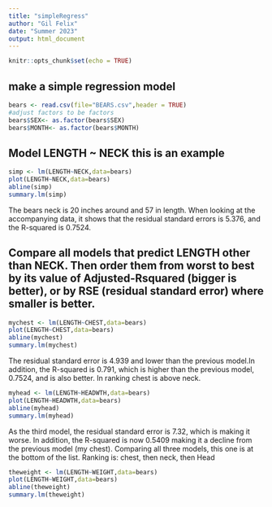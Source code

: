 ```yaml
---
title: "simpleRegress"
author: "Gil Felix"
date: "Summer 2023"
output: html_document
---
```


```r
knitr::opts_chunk$set(echo = TRUE)
```

## make a simple regression model

```r
bears <- read.csv(file="BEARS.csv",header = TRUE)
#adjust factors to be factors
bears$SEX<- as.factor(bears$SEX)
bears$MONTH<- as.factor(bears$MONTH)
```

## Model LENGTH ~ NECK  this is an example  

```r
simp <- lm(LENGTH~NECK,data=bears)
plot(LENGTH~NECK,data=bears)
abline(simp)
summary.lm(simp)
```

The bears neck is 20 inches around and 57 in length. When looking at the accompanying data, it shows that the residual standard errors is 5.376, and the R-squared is 0.7524. 
 
## Compare all models that predict LENGTH other than NECK. Then order them from worst to best by its value of Adjusted-Rsquared (bigger is better), or by RSE (residual standard error) where smaller is better. 

```r
mychest <- lm(LENGTH~CHEST,data=bears)
plot(LENGTH~CHEST,data=bears)
abline(mychest)
summary.lm(mychest)
```

The residual standard error is 4.939 and lower than the previous model.In addition, the R-squared is 0.791, which is higher than the previous model, 0.7524, and is also better. In ranking chest is above neck.

```r
myhead <- lm(LENGTH~HEADWTH,data=bears)
plot(LENGTH~HEADWTH,data=bears)
abline(myhead)
summary.lm(myhead)
```

As the third model, the residual standard error is 7.32, which is making it worse. In addition, the R-squared is now 0.5409 making it a decline from the previous model (my chest). Comparing all three models, this one is at the bottom of the list. Ranking is: chest, then neck, then Head 


```r
theweight <- lm(LENGTH~WEIGHT,data=bears)
plot(LENGTH~WEIGHT,data=bears)
abline(theweight)
summary.lm(theweight)
```




























